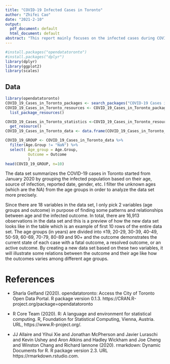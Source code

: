 ```yaml
---
title: "COVID-19 Infected Cases in Toronto"
author: "Zhifei Cao"
date: "2021-2-10"
output:
  pdf_document: default
  html_document: default
abstract: "This report mainly focuses on the infected cases during COVID-19 outbreak in Toronto after January 2020 in purpose of discovering some relations between infected outcomes and the patients’ age. By drawing the bar chart, it divides the infected population into different age groups and summarize the percentage of infected outcomes.We have found out the death rate and recovery rate after infecting with COVID-19 are highly associated with age. The COVID-19 could be more fatal to people who are in an old age and the young people tends to have higher recovery rate after infection."
---
```



```r
#install.packages("opendatatoronto")
#install.packages("dplyr")  
library(dplyr) 
library(ggplot2)
library(scales)
```


## Data

```r
library(opendatatoronto)
COVID_19_Cases_in_Toronto_packages <- search_packages("COVID-19 Cases in Toronto")
COVID_19_Cases_in_Toronto_resources <- COVID_19_Cases_in_Toronto_packages %>%
  list_package_resources()

COVID_19_Cases_in_Toronto_statistics <-COVID_19_Cases_in_Toronto_resources %>%
  get_resource()
COVID_19_Cases_in_Toronto_data <- data.frame(COVID_19_Cases_in_Toronto_statistics)

COVID_19_GROUP <- COVID_19_Cases_in_Toronto_data %>%
  filter(Age.Group != "NaN") %>%
  select( Age_group = Age.Group,
          Outcome = Outcome
          )
head(COVID_19_GROUP, n=10)
```

The data set summarizes the COVID-19 cases in Toronto started from January 2020 by grouping the infected population based on their age, source of infection, reported date, gender, etc. I filter the unknown ages (which are the NA) from the age groups in order to analyze the data set more precisely. 

Since there are 18 variables in the data set, I only pick 2 variables (age groups and outcome) in purpose of finding some patterns and relationships between age and the infected outcome.  In total, there are 16,913 observations in the data set and this is a preview of how the new data set looks like in the table which is an example of first 10 rows of the entire data set.
The age groups (in years) are divided into ≤19, 20-29, 30-39, 40-49, 50-59, 60-69, 70-79, 80-89 and 90+ and the outcome demonstrates the current state of each case with a fatal outcome, a resolved outcome, or an active outcome. By creating a new data set based on these two variables, it will illustrate some relations between the outcome and their age like how the outcomes varies among different age groups. 

# References

- Sharla Gelfand (2020). opendatatoronto: Access the City of Toronto Open Data Portal. R
  package version 0.1.3. https://CRAN.R-project.org/package=opendatatoronto

- R Core Team (2020). R: A language and environment for statistical computing. R, Foundation for Statistical Computing, Vienna, Austria. URL, https://www.R-project.org/.

- JJ Allaire and Yihui Xie and Jonathan McPherson and Javier Luraschi and Kevin Ushey and Aron Atkins and Hadley Wickham and Joe Cheng and Winston Chang and Richard Iannone (2020). rmarkdown: Dynamic Documents for R. R package version 2.3. URL https://rmarkdown.rstudio.com.








